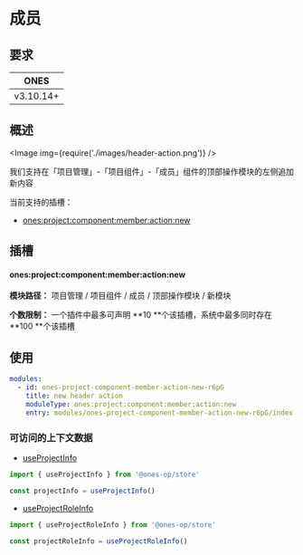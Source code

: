 
# 成员

## 要求

| **ONES**  |
| :-------: |
| v3.10.14+ |

## 概述

<Image img={require('./images/header-action.png')} />

我们支持在「项目管理」-「项目组件」-「成员」组件的顶部操作模块的左侧追加新内容

当前支持的插槽：

- [ones:project:component:member:action:new](#onesprojectcomponentmemberactionnew)

## 插槽

#### ones:project:component:member:action:new

**模块路径：** 项目管理 / 项目组件 / 成员 / 顶部操作模块 / 新模块

**个数限制：** 一个插件中最多可声明 **10 **个该插槽，系统中最多同时存在 **100 **个该插槽

## 使用

```yaml
modules:
  - id: ones-project-component-member-action-new-r6pG
    title: new header action
    moduleType: ones:project:component:member:action:new
    entry: modules/ones-project-component-member-action-new-r6pG/index.html
```

### 可访问的上下文数据

- [useProjectInfo](../../../../../../reference/packages/store/store.md#useProjectInfo)

```ts
import { useProjectInfo } from '@ones-op/store'

const projectInfo = useProjectInfo()
```

- [useProjectRoleInfo](../../../../../../reference/packages/store/store.md#useProjectRoleInfo)

```ts
import { useProjectRoleInfo } from '@ones-op/store'

const projectRoleInfo = useProjectRoleInfo()
```
